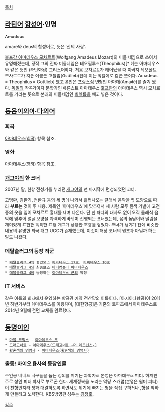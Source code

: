 [[목차]]
== [[라틴어]] [[합성어]]·인명 ==
Amadeus

amare와 deus의 합성어로, 뜻은 '신의 사랑'.

[[볼프강 아마데우스 모차르트]](Wolfgang Amadeus Mozart)의 미들 네임으로 쓰여서 유명해졌는데, 정작 그의 진짜 미들네임은 테오필루스(Theophilus)[* 이는 아마데우스와 같은 뜻인 (라틴화된) 그리스어이다. 처음 모차르트가 태어났을 때 아버지 레오폴트 모차르트가 지은 이름은 고틀립(Gottlieb)인데 이는 독일어로 같은 뜻이다. Amadeus = Theophilus = Gottlieb] 였고 본인은 [[프랑스]]식 변형인 아마데(Amadè)를 즐겨 썼다. [[독일]]의 작곡가이자 문학가인 에른스트 아마데우스 [[호프만]]의 아마데우스 역시 모차르트를 기리는 뜻으로 본래의 미들네임인 [[빌헬름]]을 빼고 넣은 것이다.

== [[동음이의어·다의어]] ==
=== 희곡 ===
[[아마데우스(희곡)]] 항목 참조.

=== 영화 ===
[[아마데우스(영화)]] 항목 참조.

=== [[개그야]]의 한 코너 ===
2007년 말, 한창 전성기를 누리던 [[개그야]]의 맨 마지막에 편성되었던 코너.

고명환, 김완기, 전환규 등의 세 명이 나와서 흘러나오는 클래식 음악을 입 모양으로 따라 '''부르는''' 것이 주 내용.
제목인 '아마데우스'에 맞추어서 세 사람 모두 흰색 가발에 고전풍의 옷을 입어 모차르트 흉내를 내며 나온다.
단 한 마디의 대사도 없이 오직 클래식 음악에 맞추어 얼굴 모양을 과격하게 바뀌며 진행되는 코너였는데, 음의 높낮이와 떨림을 재미있게 표현한 독특한 표정 개그가 상당한 호흥을 얻었다.  
코너가 생기기 전에 비슷한 내용의 유명한 외국 개그 UCC가 존재했는데, 이것이 해당 코너의 원조가 아닐까 하는 말도 나왔다.

=== 메탈슬러그의 등장 적군 ===
 * [[메탈슬러그 4]]의 중간보스 [[아마데우스 17호]], [[아마데우스 18호]]
 * [[메탈슬러그 4]]의 최종보스 [[마더컴퓨터 아마데우스]]
 * [[메탈슬러그 4]]에 등장하는 [[아마데우스 군]]의 약칭

=== IT 서비스 ===
같은 이름의 회사에서 운영하는 [[항공권]] 예약 전산망의 이름이다. [아시아나항공]이 2011년 하반기부터 아마데우스를 이용하며, [대한항공]은 기존의 토파즈에서 아마데우스로 2014년 9월에 전면 교체를 완료했다.
== [[동명이인]] ==
 * [[마블 코믹스]] - [[아마데우스 조]]
 * [[드래고너트]] - [[아마데우스(드래고너트 -더 레조넌스-)]]
 * [[황혼색의 명영사]] - [[아마데우스(황혼색의 명영사)]]
=== [[출동! 바이오 용사]]의 등장인물 ===
주인공 베네트 식구들을 돕는 정의를 지키는 과학자로 본명은 아마데우스 피터. 하지만 주로 성인 피터 박사로 부르곤 한다. 세계정복을 노리는 악당 스캐럽(본명은 윌머 피터)이 친형인지라 형과 대결하도록 하면서도 위기에 빠지는 형을 직접 구하거나 ,형을 착하게 만들려고 노력한다. KBS방영판 성우는 [[김정호]].

[[각주]]
